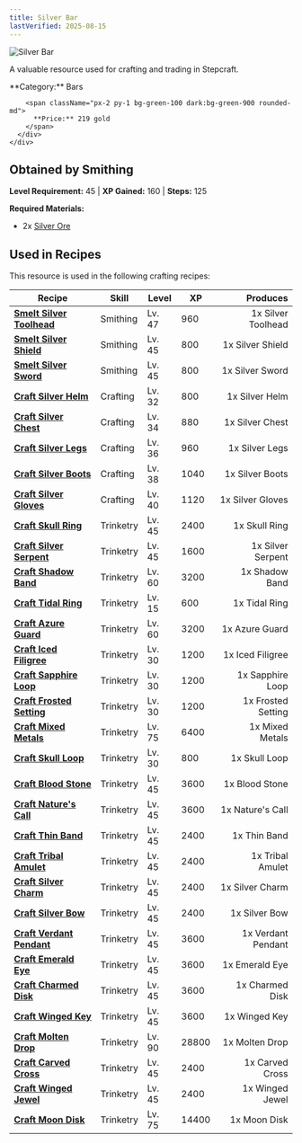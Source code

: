 ```yaml
---
title: Silver Bar
lastVerified: 2025-08-15
---
```


<div className="flex items-start gap-6 mb-8">
  <div className="flex-shrink-0">
    <img src="/assets/resources/smithing/silver_bar.png" alt="Silver Bar" className="w-24 h-24 border rounded-lg" />
  </div>
  <div className="flex-1">
    <div className="space-y-2">
      <p className="text-lg text-muted-foreground">A valuable resource used for crafting and trading in Stepcraft.</p>
      <div className="flex flex-wrap gap-4 text-sm">
        <span className="px-2 py-1 bg-blue-100 dark:bg-blue-900 rounded-md">
          **Category:** Bars
        </span>
        
        <span className="px-2 py-1 bg-green-100 dark:bg-green-900 rounded-md">
          **Price:** 219 gold
        </span>
      </div>
    </div>
  </div>
</div>

## Obtained by Smithing
**Level Requirement:** 45 | **XP Gained:** 160 | **Steps:** 125


**Required Materials:**
- 2x [Silver Ore](/docs/resources/individual/silver_ore)


## Used in Recipes

This resource is used in the following crafting recipes:

| Recipe | Skill | Level | XP | Produces |
|--------|-------|-------|----|---------:|
| **[Smelt Silver Toolhead](/docs/resources/individual/silver_toolhead)** | Smithing | Lv. 47 | 960 | 1x Silver Toolhead |
| **[Smelt Silver Shield](/docs/items/individual/silver_shield)** | Smithing | Lv. 45 | 800 | 1x Silver Shield |
| **[Smelt Silver Sword](/docs/items/individual/silver_sword)** | Smithing | Lv. 45 | 800 | 1x Silver Sword |
| **[Craft Silver Helm](/docs/items/individual/silver_helm)** | Crafting | Lv. 32 | 800 | 1x Silver Helm |
| **[Craft Silver Chest](/docs/items/individual/silver_chest)** | Crafting | Lv. 34 | 880 | 1x Silver Chest |
| **[Craft Silver Legs](/docs/items/individual/silver_legs)** | Crafting | Lv. 36 | 960 | 1x Silver Legs |
| **[Craft Silver Boots](/docs/items/individual/silver_boots)** | Crafting | Lv. 38 | 1040 | 1x Silver Boots |
| **[Craft Silver Gloves](/docs/items/individual/silver_gloves)** | Crafting | Lv. 40 | 1120 | 1x Silver Gloves |
| **[Craft Skull Ring](/docs/items/individual/skull_ring)** | Trinketry | Lv. 45 | 2400 | 1x Skull Ring |
| **[Craft Silver Serpent](/docs/items/individual/silver_serpent)** | Trinketry | Lv. 45 | 1600 | 1x Silver Serpent |
| **[Craft Shadow Band](/docs/items/individual/shadow_band)** | Trinketry | Lv. 60 | 3200 | 1x Shadow Band |
| **[Craft Tidal Ring](/docs/items/individual/tidal_ring)** | Trinketry | Lv. 15 | 600 | 1x Tidal Ring |
| **[Craft Azure Guard](/docs/items/individual/azure_guard)** | Trinketry | Lv. 60 | 3200 | 1x Azure Guard |
| **[Craft Iced Filigree](/docs/items/individual/iced_filigree)** | Trinketry | Lv. 30 | 1200 | 1x Iced Filigree |
| **[Craft Sapphire Loop](/docs/items/individual/sapphire_loop)** | Trinketry | Lv. 30 | 1200 | 1x Sapphire Loop |
| **[Craft Frosted Setting](/docs/items/individual/frosted_setting)** | Trinketry | Lv. 30 | 1200 | 1x Frosted Setting |
| **[Craft Mixed Metals](/docs/items/individual/mixed_metals)** | Trinketry | Lv. 75 | 6400 | 1x Mixed Metals |
| **[Craft Skull Loop](/docs/items/individual/skull_loop)** | Trinketry | Lv. 30 | 800 | 1x Skull Loop |
| **[Craft Blood Stone](/docs/items/individual/blood_stone)** | Trinketry | Lv. 45 | 3600 | 1x Blood Stone |
| **[Craft Nature's Call](/docs/items/individual/natures_call)** | Trinketry | Lv. 45 | 3600 | 1x Nature's Call |
| **[Craft Thin Band](/docs/items/individual/thin_band)** | Trinketry | Lv. 45 | 2400 | 1x Thin Band |
| **[Craft Tribal Amulet](/docs/items/individual/tribal_amulet)** | Trinketry | Lv. 45 | 2400 | 1x Tribal Amulet |
| **[Craft Silver Charm](/docs/items/individual/silver_charm)** | Trinketry | Lv. 45 | 2400 | 1x Silver Charm |
| **[Craft Silver Bow](/docs/items/individual/silver_bow)** | Trinketry | Lv. 45 | 2400 | 1x Silver Bow |
| **[Craft Verdant Pendant](/docs/items/individual/verdant_pendant)** | Trinketry | Lv. 45 | 3600 | 1x Verdant Pendant |
| **[Craft Emerald Eye](/docs/items/individual/emerald_eye)** | Trinketry | Lv. 45 | 3600 | 1x Emerald Eye |
| **[Craft Charmed Disk](/docs/items/individual/charmed_disk)** | Trinketry | Lv. 45 | 3600 | 1x Charmed Disk |
| **[Craft Winged Key](/docs/items/individual/winged_key)** | Trinketry | Lv. 45 | 3600 | 1x Winged Key |
| **[Craft Molten Drop](/docs/items/individual/molten_drop)** | Trinketry | Lv. 90 | 28800 | 1x Molten Drop |
| **[Craft Carved Cross](/docs/items/individual/carved_cross)** | Trinketry | Lv. 45 | 2400 | 1x Carved Cross |
| **[Craft Winged Jewel](/docs/items/individual/winged_jewel)** | Trinketry | Lv. 45 | 2400 | 1x Winged Jewel |
| **[Craft Moon Disk](/docs/items/individual/moon_disk)** | Trinketry | Lv. 75 | 14400 | 1x Moon Disk |
